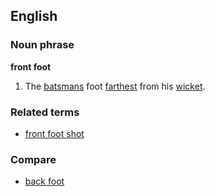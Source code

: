 ==English==
===Noun phrase===
'''front foot'''
# {{Cricket}} The [[batsman]]s foot [[farthest]] from his [[wicket]].
===Related terms===
* [[front foot shot]]
===Compare===
* [[back foot]]